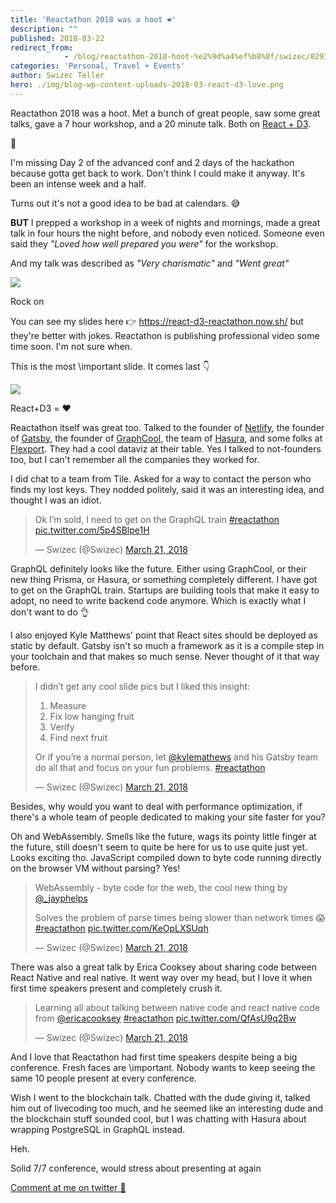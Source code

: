 ```yaml
---
title: 'Reactathon 2018 was a hoot ❤️'
description: ""
published: 2018-03-22
redirect_from: 
            - /blog/reactathon-2018-hoot-%e2%9d%a4%ef%b8%8f/swizec/8293
categories: 'Personal, Travel + Events'
author: Swizec Teller
hero: ./img/blog-wp-content-uploads-2018-03-react-d3-love.png
---
```

Reactathon 2018 was a hoot. Met a bunch of great people, saw some great talks, gave a 7 hour workshop, and a 20 minute talk. Both on [React + D3](https://swizec.com/reactd3js).





🤘



I'm missing Day 2 of the advanced conf and 2 days of the hackathon because gotta get back to work. Don't think I could make it anyway. It's been an intense week and a half.



Turns out it's not a good idea to be bad at calendars. 😅



**BUT** I prepped a workshop in a week of nights and mornings, made a great talk in four hours the night before, and nobody even noticed. Someone even said they _"Loved how well prepared you were"_ for the workshop.



And my talk was described as _"Very charismatic"_ and _"Went great"_



![](./img/blog-wp-content-uploads-2018-03-rock-on.gif)



Rock on





You can see my slides here 👉 <https://react-d3-reactathon.now.sh/> but they're better with jokes. Reactathon is publishing professional video some time soon. I'm not sure when.



This is the most \\important slide. It comes last 👇



![](./img/blog-wp-content-uploads-2018-03-react-d3-love.png)



React+D3 = ❤️





Reactathon itself was great too. Talked to the founder of [Netlify](http://netlify.com/), the founder of [Gatsby](http://gatsbyjs.org), the founder of [GraphCool](https://www.graph.cool/), the team of [Hasura](https://hasura.io/), and some folks at [Flexport](https://www.flexport.com/). They had a cool dataviz at their table. Yes I talked to not-founders too, but I can't remember all the companies they worked for.



I did chat to a team from Tile. Asked for a way to contact the person who finds my lost keys. They nodded politely, said it was an interesting idea, and thought I was an idiot.



> Ok I’m sold, I need to get on the GraphQL train [#reactathon](https://twitter.com/hashtag/reactathon?src=hash&ref_src=twsrc%5Etfw) [pic.twitter.com/5p4SBlpe1H](https://t.co/5p4SBlpe1H)
>
> — Swizec (@Swizec) [March 21, 2018](https://twitter.com/Swizec/status/976561136383410176?ref_src=twsrc%5Etfw)



GraphQL definitely looks like the future. Either using GraphCool, or their new thing Prisma, or Hasura, or something completely different. I have got to get on the GraphQL train. Startups are building tools that make it easy to adopt, no need to write backend code anymore. Which is exactly what I don't want to do 👌



I also enjoyed Kyle Matthews' point that React sites should be deployed as static by default. Gatsby isn't so much a framework as it is a compile step in your toolchain and that makes so much sense. Never thought of it that way before.



> I didn’t get any cool slide pics but I liked this insight:  
>   
> 1. Measure  
> 2. Fix low hanging fruit  
> 3. Verify  
> 4. Find next fruit  
>   
> Or if you’re a normal person, let [@kylemathews](https://twitter.com/kylemathews?ref_src=twsrc%5Etfw) and his Gatsby team do all that and focus on your fun problems. [#reactathon](https://twitter.com/hashtag/reactathon?src=hash&ref_src=twsrc%5Etfw)
>
> — Swizec (@Swizec) [March 21, 2018](https://twitter.com/Swizec/status/976601418839744513?ref_src=twsrc%5Etfw)



Besides, why would you want to deal with performance optimization, if there's a whole team of people dedicated to making your site faster for you?



Oh and WebAssembly. Smells like the future, wags its pointy little finger at the future, still doesn't seem to quite be here for us to use quite just yet. Looks exciting tho. JavaScript compiled down to byte code running directly on the browser VM without parsing? Yes!



> WebAssembly - byte code for the web, the cool new thing by [@\_jayphelps](https://twitter.com/_jayphelps?ref_src=twsrc%5Etfw)  
>   
> Solves the problem of parse times being slower than network times 😱[#reactathon](https://twitter.com/hashtag/reactathon?src=hash&ref_src=twsrc%5Etfw) [pic.twitter.com/KeOpLXSUqh](https://t.co/KeOpLXSUqh)
>
> — Swizec (@Swizec) [March 21, 2018](https://twitter.com/Swizec/status/976517985702563840?ref_src=twsrc%5Etfw)



There was also a great talk by Erica Cooksey about sharing code between React Native and real native. It went way over my head, but I love it when first time speakers present and completely crush it.



> Learning all about talking between native code and react native code from [@ericacooksey](https://twitter.com/EricaCooksey?ref_src=twsrc%5Etfw) [#reactathon](https://twitter.com/hashtag/reactathon?src=hash&ref_src=twsrc%5Etfw) [pic.twitter.com/QfAsU9q2Bw](https://t.co/QfAsU9q2Bw)
>
> — Swizec (@Swizec) [March 21, 2018](https://twitter.com/Swizec/status/976553676507512832?ref_src=twsrc%5Etfw)



And I love that Reactathon had first time speakers despite being a big conference. Fresh faces are \\important. Nobody wants to keep seeing the same 10 people present at every conference.



Wish I went to the blockchain talk. Chatted with the dude giving it, talked him out of livecoding too much, and he seemed like an interesting dude and the blockchain stuff sounded cool, but I was chatting with Hasura about wrapping PostgreSQL in GraphQL instead.



Heh.



Solid 7/7 conference, would stress about presenting at again



[Comment at me on twitter 🤙](https://twitter.com/swizec)
